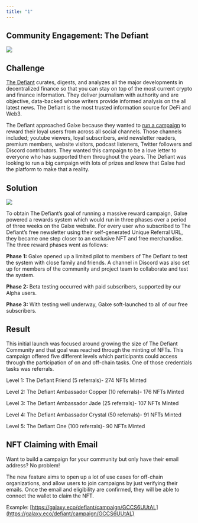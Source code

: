 ```yaml
---
title: "1"
---
```


## Community Engagement: The Defiant[](#community-engagement-the-defiant "Direct link to heading")

![](/images/case-studies/the-defiant-case-study-banner-5ee320a26a6c1f336f34b89bb96d3ab8.png)

## Challenge[](#challenge "Direct link to heading")

[The Defiant](https://twitter.com/DefiantNews) curates, digests, and analyzes all the major developments in decentralized finance so that you can stay on top of the most current crypto and finance information. They deliver journalism with authority and are objective, data-backed whose writers provide informed analysis on the all latest news. The Defiant is the most trusted information source for DeFi and Web3.

The Defiant approached Galxe because they wanted to [run a campaign](https://blog.galxe.com/the-defiant-community-rewards-program-is-launched-on-project-galaxy-with-metafactory-viral-loops-330fe8f1c8a) to reward their loyal users from across all social channels. Those channels included; youtube viewers, loyal subscribers, avid newsletter readers, premium members, website visitors, podcast listeners, Twitter followers and Discord contributors. They wanted this campaign to be a love letter to everyone who has supported them throughout the years. The Defiant was looking to run a big campaign with lots of prizes and knew that Galxe had the platform to make that a reality. 

## Solution[](#solution "Direct link to heading")

![](/images/case-studies/screen-shot-2022-07-04-at-3.02.33-pm-8a29fae068a052ac95ebf56790d4208a.png)

To obtain The Defiant’s goal of running a massive reward campaign, Galxe powered a rewards system which would run in three phases over a period of three weeks on the Galxe website. For every user who subscribed to The Defiant’s free newsletter using their self-generated Unique Referral URL, they became one step closer to an exclusive NFT and free merchandise. The three reward phases went as follows:

**Phase 1:** Galxe opened up a limited pilot to members of The Defiant to test the system with close family and friends. A channel in Discord was also set up for members of the community and project team to collaborate and test the system.

**Phase 2:** Beta testing occurred with paid subscribers, supported by our Alpha users.

**Phase 3:** With testing well underway, Galxe soft-launched to all of our free subscribers.

## Result[](#result "Direct link to heading")

This initial launch was focused around growing the size of The Defiant Community and that goal was reached through the minting of NFTs. This campaign offered five different levels which participants could access through the participation of on and off-chain tasks. One of those credentials tasks was referrals.

Level 1: The Defiant Friend (5 referrals)- 274 NFTs Minted

Level 2: The Defiant Ambassador Copper (10 referrals)- 176 NFTs Minted

Level 3: The Defiant Ambassador Jade (25 referrals)- 107 NFTs Minted

Level 4: The Defiant Ambassador Crystal (50 referrals)- 91 NFTs Minted

Level 5: The Defiant One (100 referrals)- 90 NFTs Minted

## NFT Claiming with Email[](#nft-claiming-with-email "Direct link to heading")

Want to build a campaign for your community but only have their email address? No problem!

The new feature aims to open up a lot of use cases for off-chain organizations, and allow users to join campaigns by just verifying their emails. Once the email and eligibility are confirmed, they will be able to connect the wallet to claim the NFT.

Example: [](https://galaxy.eco/defiant/campaign/GCCS6UUtAL)[https://galaxy.eco/defiant/campaign/GCCS6UUtAL](https://galaxy.eco/defiant/campaign/GCCS6UUtAL)
